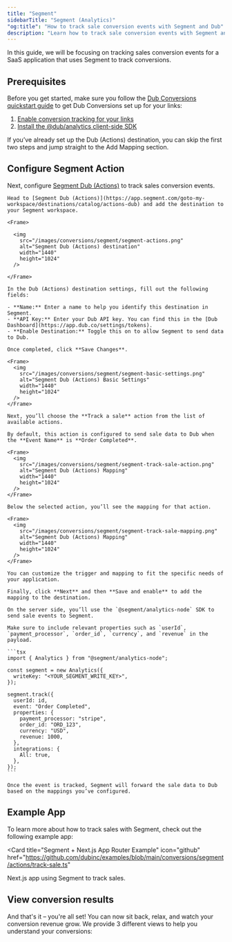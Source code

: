 ```yaml
---
title: "Segment"
sidebarTitle: "Segment (Analytics)"
"og:title": "How to track sale conversion events with Segment and Dub"
description: "Learn how to track sale conversion events with Segment and Dub"
---
```



<SalesIntro />

In this guide, we will be focusing on tracking sales conversion events for a SaaS application that uses Segment to track conversions.

## Prerequisites

Before you get started, make sure you follow the [Dub Conversions quickstart guide](/conversions/quickstart) to get Dub Conversions set up for your links:

1. [Enable conversion tracking for your links](/conversions/quickstart#step-1%3A-enable-conversion-tracking-for-your-links)
2. [Install the @dub/analytics client-side SDK](/sdks/client-side/introduction)

If you’ve already set up the Dub (Actions) destination, you can skip the first two steps and jump straight to the Add Mapping section.

## Configure Segment Action

Next, configure [Segment Dub (Actions)](https://app.segment.com/goto-my-workspace/destinations/catalog/actions-dub) to track sales conversion events.

<Steps>

  <Step title="Add Dub (Actions) destination">

    Head to [Segment Dub (Actions)](https://app.segment.com/goto-my-workspace/destinations/catalog/actions-dub) and add the destination to your Segment workspace.

    <Frame>

      <img
        src="/images/conversions/segment/segment-actions.png"
        alt="Segment Dub (Actions) destination"
        width="1440"
        height="1024"
      />

    </Frame>

  </Step>

  <Step title="Configure Dub API Key">

    In the Dub (Actions) destination settings, fill out the following fields:

    - **Name:** Enter a name to help you identify this destination in Segment.
    - **API Key:** Enter your Dub API key. You can find this in the [Dub Dashboard](https://app.dub.co/settings/tokens).
    - **Enable Destination:** Toggle this on to allow Segment to send data to Dub.

    Once completed, click **Save Changes**.

    <Frame>
      <img
        src="/images/conversions/segment/segment-basic-settings.png"
        alt="Segment Dub (Actions) Basic Settings"
        width="1440"
        height="1024"
      />
    </Frame>

  </Step>
  
  <Step title="Add Mapping">

    Next, you’ll choose the **Track a sale** action from the list of available actions.

    By default, this action is configured to send sale data to Dub when the **Event Name** is **Order Completed**.

    <Frame>
      <img
        src="/images/conversions/segment/segment-track-sale-action.png"
        alt="Segment Dub (Actions) Mapping"
        width="1440"
        height="1024"
      />
    </Frame>

    Below the selected action, you’ll see the mapping for that action.

    <Frame>
      <img
        src="/images/conversions/segment/segment-track-sale-mapping.png"
        alt="Segment Dub (Actions) Mapping"
        width="1440"
        height="1024"
      />
    </Frame>

    You can customize the trigger and mapping to fit the specific needs of your application.

    Finally, click **Next** and then **Save and enable** to add the mapping to the destination.

  </Step>

  <Step title="Send sale events to Dub">

    On the server side, you’ll use the `@segment/analytics-node` SDK to send sale events to Segment.

    Make sure to include relevant properties such as `userId`, `payment_processor`, `order_id`, `currency`, and `revenue` in the payload.

    ```tsx
    import { Analytics } from "@segment/analytics-node";

    const segment = new Analytics({
      writeKey: "<YOUR_SEGMENT_WRITE_KEY>",
    });

    segment.track({
      userId: id,
      event: "Order Completed",
      properties: {
        payment_processor: "stripe",
        order_id: "ORD_123",
        currency: "USD",
        revenue: 1000,
      },
      integrations: {
        All: true,
      },
    });
    ```

    Once the event is tracked, Segment will forward the sale data to Dub based on the mappings you’ve configured.

  </Step>

</Steps>

<SaleAttributes />

## Example App

To learn more about how to track sales with Segment, check out the following example app:

<Card
  title="Segment + Next.js App Router Example"
  icon="github"
  href="https://github.com/dubinc/examples/blob/main/conversions/segment/actions/track-sale.ts"
>
  Next.js app using Segment to track sales.
</Card>

## View conversion results

And that's it – you're all set! You can now sit back, relax, and watch your conversion revenue grow. We provide 3 different views to help you understand your conversions:

<ViewConversions />
